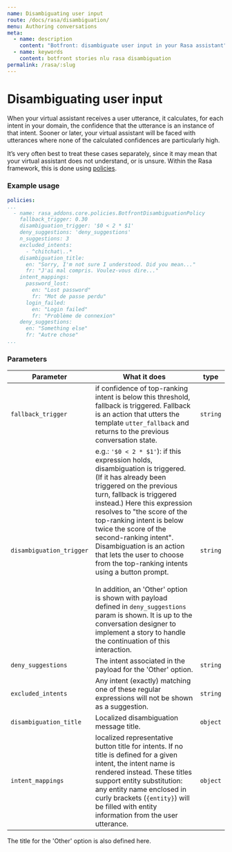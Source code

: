 ```yaml
---
name: Disambiguating user input
route: /docs/rasa/disambiguation/
menu: Authoring conversations
meta:
  - name: description
    content: "Botfront: disambiguate user input in your Rasa assistant"
  - name: keywords
    content: botfront stories nlu rasa disambiguation
permalink: /rasa/:slug
---
```


# Disambiguating user input

When your virtual assistant receives a user utterance, it calculates, for each intent in your domain, the confidence that the utterance is an instance of that intent. Sooner or later, your virtual assistant will be faced with utterances where none of the calculated confidences are particularly high.

It’s very often best to treat these cases separately, since it may mean that your virtual assistant does not understand, or is unsure. Within the Rasa framework, this is done using [policies](https://rasa.com/docs/rasa/core/policies/).

### Example usage

```yaml
policies:
...
  - name: rasa_addons.core.policies.BotfrontDisambiguationPolicy
    fallback_trigger: 0.30
    disambiguation_trigger: '$0 < 2 * $1'
    deny_suggestions: 'deny_suggestions'
    n_suggestions: 3
    excluded_intents:
      - ^chitchat\..*
    disambiguation_title:
      en: "Sorry, I'm not sure I understood. Did you mean..."
      fr: "J'ai mal compris. Voulez-vous dire..."
    intent_mappings:
      password_lost:
        en: "Lost password"
        fr: "Mot de passe perdu"
      login_failed:
        en: "Login failed"
        fr: "Problème de connexion"
    deny_suggestions:
      en: "Something else"
      fr: "Autre chose"
...
```

### Parameters

| Parameter                | What it does                                                                                                                                                                                                                                                                                                                                                                                                                                                                                                                                                                                                                             | type     |
| ------------------------ | ---------------------------------------------------------------------------------------------------------------------------------------------------------------------------------------------------------------------------------------------------------------------------------------------------------------------------------------------------------------------------------------------------------------------------------------------------------------------------------------------------------------------------------------------------------------------------------------------------------------------------------------- | -------- |
| `fallback_trigger`       | if confidence of top-ranking intent is below this threshold, fallback is triggered. Fallback is an action that utters the template `utter_fallback` and returns to the previous conversation state.                                                                                                                                                                                                                                                                                                                                                                                                                                      | `string` |
| `disambiguation_trigger` | e.g.: `'$0 < 2 * $1'`): if this expression holds, disambiguation is triggered. (If it has already been triggered on the previous turn, fallback is triggered instead.) Here this expression resolves to "the score of the top-ranking intent is below twice the score of the second-ranking intent". Disambiguation is an action that lets the user to choose from the top-ranking intents using a button prompt.<br/><br/>In addition, an 'Other' option is shown with payload defined in `deny_suggestions` param is shown. It is up to the conversation designer to implement a story to handle the continuation of this interaction. | `string` |
| `deny_suggestions`       | The intent associated in the payload for the 'Other' option.                                                                                                                                                                                                                                                                                                                                                                                                                                                                                                                                                                             | `string` |
| `excluded_intents`       | Any intent (exactly) matching one of these regular expressions will not be shown as a suggestion.                                                                                                                                                                                                                                                                                                                                                                                                                                                                                                                                        | `string` |
| `disambiguation_title`   | Localized disambiguation message title.                                                                                                                                                                                                                                                                                                                                                                                                                                                                                                                                                                                                  | `object` |
| `intent_mappings`        | localized representative button title for intents. If no title is defined for a given intent, the intent name is rendered instead. These titles support entity substitution: any entity name enclosed in curly brackets (`{entity}`) will be filled with entity information from the user utterance.                                                                                                                                                                                                                                                                                                                                     | `object` |

<Important type="tip" title="Important">

The title for the 'Other' option is also defined here.

</Important>